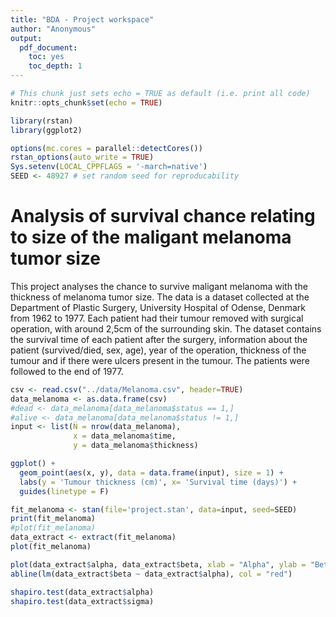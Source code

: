 ```yaml
---
title: "BDA - Project workspace"
author: "Anonymous"
output: 
  pdf_document: 
    toc: yes
    toc_depth: 1
---
```


```r
# This chunk just sets echo = TRUE as default (i.e. print all code)
knitr::opts_chunk$set(echo = TRUE)
```

```r
library(rstan)
library(ggplot2)

options(mc.cores = parallel::detectCores())
rstan_options(auto_write = TRUE)
Sys.setenv(LOCAL_CPPFLAGS = '-march=native')
SEED <- 48927 # set random seed for reproducability
```


# Analysis of survival chance relating to size of the maligant melanoma tumor size

This project analyses the chance to survive maligant melanoma with the thickness of melanoma tumor size. The data is a dataset collected at the Department of Plastic Surgery, University Hospital of Odense, Denmark from 1962 to 1977. Each patient had their tumour removed with surgical operation, with around 2,5cm of the surrounding skin. The dataset contains the survival time of each patient after the surgery, information about the patient (survived/died, sex, age), year of the operation, thickness of the tumour and if there were ulcers present in the tumour. The patients were followed to the end of 1977.

```r
csv <- read.csv("../data/Melanoma.csv", header=TRUE)
data_melanoma <- as.data.frame(csv)
#dead <- data_melanoma[data_melanoma$status == 1,]
#alive <- data_melanoma[data_melanoma$status != 1,]
input <- list(N = nrow(data_melanoma),
              x = data_melanoma$time,
              y = data_melanoma$thickness)
```

```r
ggplot() +
  geom_point(aes(x, y), data = data.frame(input), size = 1) +
  labs(y = 'Tumour thickness (cm)', x= 'Survival time (days)') +
  guides(linetype = F)
```


```r
fit_melanoma <- stan(file='project.stan', data=input, seed=SEED)
print(fit_melanoma)
#plot(fit_melanoma)
data_extract <- extract(fit_melanoma)
plot(fit_melanoma)
```
```r
plot(data_extract$alpha, data_extract$beta, xlab = "Alpha", ylab = "Beta")
abline(lm(data_extract$beta ~ data_extract$alpha), col = "red")
```


```r
shapiro.test(data_extract$alpha)
shapiro.test(data_extract$sigma)
```


